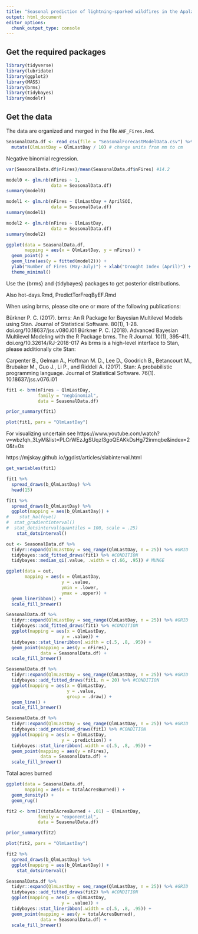 ```yaml
---
title: "Seasonal prediction of lightning-sparked wildfires in the Apalachicola National Forest (ANF)"
output: html_document
editor_options: 
  chunk_output_type: console
---
```



## Get the required packages
```r
library(tidyverse)
library(lubridate)
library(ggplot2)
library(MASS)
library(brms)
library(tidybayes)
library(modelr)
```

## Get the data

The data are organized and merged in the file `ANF_Fires.Rmd`. 
```r
SeasonalData.df <- read_csv(file = "SeasonalForecastModelData.csv") %>%
  mutate(QlmLastDay = QlmLastDay / 10) # change units from mm to cm
```

Negative binomial regression.
```r
var(SeasonalData.df$nFires)/mean(SeasonalData.df$nFires) #14.2

model0 <- glm.nb(nFires ~ 1,
                 data = SeasonalData.df)
summary(model0)

model1 <- glm.nb(nFires ~ QlmLastDay + AprilSOI,
                 data = SeasonalData.df)
summary(model1)

model2 <- glm.nb(nFires ~ QlmLastDay,
                 data = SeasonalData.df)
summary(model2)

ggplot(data = SeasonalData.df, 
       mapping = aes(x = QlmLastDay, y = nFires)) +
  geom_point() + 
  geom_line(aes(y = fitted(model2))) +
  ylab("Number of Fires (May-July)") + xlab("Drought Index (April)") +
  theme_minimal()
```

Use the {brms} and {tidybayes} packages to get posterior distributions.

Also hot-days.Rmd, PredictTorFreqByEF.Rmd

When using brms, please cite one or more of the following publications:

Bürkner P. C. (2017). brms: An R Package for Bayesian Multilevel Models using Stan. Journal of Statistical Software. 80(1), 1-28. doi.org/10.18637/jss.v080.i01
Bürkner P. C. (2018). Advanced Bayesian Multilevel Modeling with the R Package brms. The R Journal. 10(1), 395-411. doi.org/10.32614/RJ-2018-017
As brms is a high-level interface to Stan, please additionally cite Stan:

Carpenter B., Gelman A., Hoffman M. D., Lee D., Goodrich B., Betancourt M., Brubaker M., Guo J., Li P., and Riddell A. (2017). Stan: A probabilistic programming language. Journal of Statistical Software. 76(1). 10.18637/jss.v076.i01

```r
fit1 <- brm(nFires ~ QlmLastDay,
            family = "negbinomial",
            data = SeasonalData.df)

prior_summary(fit1)

plot(fit1, pars = "QlmLastDay")
```

For visualizing uncertain see https://www.youtube.com/watch?v=wbzfqh_3LyM&list=PLCrWEzJgSUqzI3goQEAKkDsHg72inmqbe&index=20&t=0s

https://mjskay.github.io/ggdist/articles/slabinterval.html
```r
get_variables(fit1)

fit1 %>%
  spread_draws(b_QlmLastDay) %>%
  head(15)

fit1 %>%
  spread_draws(b_QlmLastDay) %>%
  ggplot(mapping = aes(b_QlmLastDay)) +
#    stat_halfeye()
#  stat_gradientinterval()
#  stat_dotsinterval(quantiles = 100, scale = .25)
    stat_dotsinterval()
```

```r
out <- SeasonalData.df %>%
  tidyr::expand(QlmLastDay = seq_range(QlmLastDay, n = 25)) %>% #GRID
  tidybayes::add_fitted_draws(fit1) %>% #CONDITION
  tidybayes::median_qi(.value, .width = c(.66, .95)) # MUNGE

ggplot(data = out,
       mapping = aes(x = QlmLastDay,
                     y = .value,
                     ymin = .lower,
                     ymax = .upper)) +
  geom_lineribbon() +
  scale_fill_brewer()

SeasonalData.df %>%
  tidyr::expand(QlmLastDay = seq_range(QlmLastDay, n = 25)) %>% #GRID
  tidybayes::add_fitted_draws(fit1) %>% #CONDITION
  ggplot(mapping = aes(x = QlmLastDay,
                     y = .value)) +
  tidybayes::stat_lineribbon(.width = c(.5, .8, .95)) +
  geom_point(mapping = aes(y = nFires),
             data = SeasonalData.df) +
  scale_fill_brewer()

SeasonalData.df %>%
  tidyr::expand(QlmLastDay = seq_range(QlmLastDay, n = 25)) %>% #GRID
  tidybayes::add_fitted_draws(fit1, n = 20) %>% #CONDITION
  ggplot(mapping = aes(x = QlmLastDay,
                       y = .value, 
                       group = .draw)) +
  geom_line() +
  scale_fill_brewer()

SeasonalData.df %>%
  tidyr::expand(QlmLastDay = seq_range(QlmLastDay, n = 25)) %>% #GRID
  tidybayes::add_predicted_draws(fit1) %>% #CONDITION
  ggplot(mapping = aes(x = QlmLastDay,
                     y = .prediction)) +
  tidybayes::stat_lineribbon(.width = c(.5, .8, .95)) +
  geom_point(mapping = aes(y = nFires),
             data = SeasonalData.df) +
  scale_fill_brewer()
```

Total acres burned
```r
ggplot(data = SeasonalData.df,
       mapping = aes(x = totalAcresBurned)) +
  geom_density() +
  geom_rug() 

fit2 <- brm(I(totalAcresBurned + .01) ~ QlmLastDay,
            family = "exponential",
            data = SeasonalData.df)

prior_summary(fit2)

plot(fit2, pars = "QlmLastDay")

fit2 %>%
  spread_draws(b_QlmLastDay) %>%
  ggplot(mapping = aes(b_QlmLastDay)) +
    stat_dotsinterval()

SeasonalData.df %>%
  tidyr::expand(QlmLastDay = seq_range(QlmLastDay, n = 25)) %>% #GRID
  tidybayes::add_fitted_draws(fit2) %>% #CONDITION
  ggplot(mapping = aes(x = QlmLastDay,
                     y = .value)) +
  tidybayes::stat_lineribbon(.width = c(.5, .8, .95)) +
  geom_point(mapping = aes(y = totalAcresBurned),
             data = SeasonalData.df) +
  scale_fill_brewer()
```
